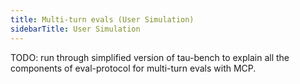 ```yaml
---
title: Multi-turn evals (User Simulation)
sidebarTitle: User Simulation
---
```


TODO: run through simplified version of tau-bench to explain all the components of
eval-protocol for multi-turn evals with MCP.